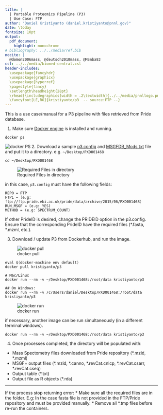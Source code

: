 ```yaml
---
title: | 
  | Portable Proteomics Pipeline (P3) 
  | Use Case: FTP
author: "Daniel Kristiyanto (daniel.kristiyanto@pnnl.gov)"
date: \today
fontsize: 10pt
output: 
  pdf_document: 
    highlight: monochrome
# bibliography: ../../media/ref.bib
nocite: |
  @domon2006mass, @deutsch2010mass, @MSnba83
csl: ../../media/biomed-central.csl
header-includes:
  \usepackage{fancyhdr}
  \usepackage{graphicx}
  \usepackage{hyperref}
  \pagestyle{fancy}
  \setlength\headheight{28pt}
  \rhead{\includegraphics[width = .2\textwidth]{../../media/pnnllogo.png}}
  \fancyfoot[LE,RO]{kristiyanto/p3  -- source:FTP --}
---
```

\rule{\textwidth}{1pt}


This is a use case/manual for a P3 pipeline with files retrieved from Pride database. 

1. Make sure [Docker engine](https://docs.docker.com/engine/installation/) is installed and running.
```
docker ps
```
![docker PS](../../media/docker-ps.png)
2. Download a sample [p3.config](p3.config) and [MSGFDB_Mods.txt](MSGFDB_Mods.txt) file and put it to a directory. e.g. `~/Desktop/PXD001468`

```
cd ~/Desktop/PXD001468
```
![Required Files in directory](../../media/ls.png)

in this case, ```p3.config``` must have the following fields:
```
REPO = FTP
FTP1 = (e.g: ftp://ftp.pride.ebi.ac.uk/pride/data/archive/2015/06/PXD001468) 
RUN_MSGF = (e.g: YES)
METHOD = (e.g: SPECTRUM_COUNT)
```

If other PrideID is desired, change the PRIDEID option in the p3.config. Ensure that the corresponding PrideID have the required files (\*.fasta, \*.mzml, etc.).


3. Download / update P3 from Dockerhub, and run the image.

![docker pull](../../media/docker-pull.png)
```
eval $(docker-machine env default)
docker pull kristiyanto/p3

# Mac/Linux
docker run --rm -v ~/Desktop/PXD001468:/root/data kristiyanto/p3

## On Windows:
docker run --rm -v /c/Users/daniel/Desktop/PXD001468:/root/data kristiyanto/p3
```

![docker run](../../media/docker-run-ftp.png)

if necessary, another image can be run simultaneously (in a different terminal windows).
```
docker run --rm -v ~/Desktop/PXD001468:/root/data kristiyanto/p3
```

4. Once processes completed, the directory will be populated with:
+ Mass Spectometry files downloaded from Pride repository (\*.mzid, \*.mzml)
+ MSGF+ output files (\*.mzid, \*.canno, \*.revCat.cnlcp, *.revCat.csarr, \*.revCat.cseq)
+ Output table (\*.txt)
+ Output file as R objects (\*.rda)

***

If the process stop returning error:
* Make sure all the required files are in the folder. E.g: In the case fasta file is not provided in the FTP/Pride repository and must be provided manually. 
* Remove all \*.tmp files before re-run the containers.
